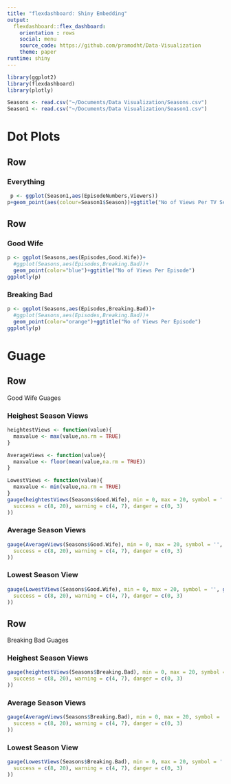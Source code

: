 ```yaml
---
title: "flexdashboard: Shiny Embedding"
output: 
  flexdashboard::flex_dashboard:
    orientation : rows
    social: menu
    source_code: https://github.com/pramodht/Data-Visualization
    theme: paper
runtime: shiny
---
```


```r
library(ggplot2)
library(flexdashboard)
library(plotly)

Seasons <- read.csv("~/Documents/Data Visualization/Seasons.csv")
Season1 <- read.csv("~/Documents/Data Visualization/Season1.csv")
```

Dot Plots
===================================================

Row 
-------------------------------------
    
### Everything
    
```r
 p <- ggplot(Season1,aes(EpisodeNumbers,Viewers))
p+geom_point(aes(colour=Season1$Season))+ggtitle("No of Views Per TV Serial")
```
   
Row {.tabset .tabset-fade}
-------------------------------------
   
### Good Wife

```r
p <- ggplot(Seasons,aes(Episodes,Good.Wife))+
  #ggplot(Seasons,aes(Episodes,Breaking.Bad))+
  geom_point(color="blue")+ggtitle("No of Views Per Episode")
ggplotly(p)
```   
 
### Breaking Bad
    
```r
p <- ggplot(Seasons,aes(Episodes,Breaking.Bad))+
  #ggplot(Seasons,aes(Episodes,Breaking.Bad))+
  geom_point(color="orange")+ggtitle("No of Views Per Episode")
ggplotly(p)

```



Guage
=====================================================
Row{.tabset .tabset-fade}
-----------------------------------------------------
Good Wife Guages


### Heighest Season Views

```r

heightestViews <- function(value){
  maxvalue <- max(value,na.rm = TRUE)
}

AverageViews <- function(value){
  maxvalue <- floor(mean(value,na.rm = TRUE))
}

LowestViews <- function(value){
  maxvalue <- min(value,na.rm = TRUE)
}
gauge(heightestViews(Seasons$Good.Wife), min = 0, max = 20, symbol = '', gaugeSectors(
  success = c(8, 20), warning = c(4, 7), danger = c(0, 3)
))
```


### Average Season Views
```r
gauge(AverageViews(Seasons$Good.Wife), min = 0, max = 20, symbol = '', gaugeSectors(
  success = c(8, 20), warning = c(4, 7), danger = c(0, 3)
))
```



### Lowest Season View
```r
gauge(LowestViews(Seasons$Good.Wife), min = 0, max = 20, symbol = '', gaugeSectors(
  success = c(8, 20), warning = c(4, 7), danger = c(0, 3)
))

```



Row{.tabset .tabset-fade}
-----------------------------------------------------
Breaking Bad Guages



### Heighest Season Views

```r
gauge(heightestViews(Seasons$Breaking.Bad), min = 0, max = 20, symbol = '', gaugeSectors(
  success = c(8, 20), warning = c(4, 7), danger = c(0, 3)
))
```


### Average Season Views
```r
gauge(AverageViews(Seasons$Breaking.Bad), min = 0, max = 20, symbol = '', gaugeSectors(
  success = c(8, 20), warning = c(4, 7), danger = c(0, 3)
))
```



### Lowest Season View
```r
gauge(LowestViews(Seasons$Breaking.Bad), min = 0, max = 20, symbol = '', gaugeSectors(
  success = c(8, 20), warning = c(4, 7), danger = c(0, 3)
))

```





